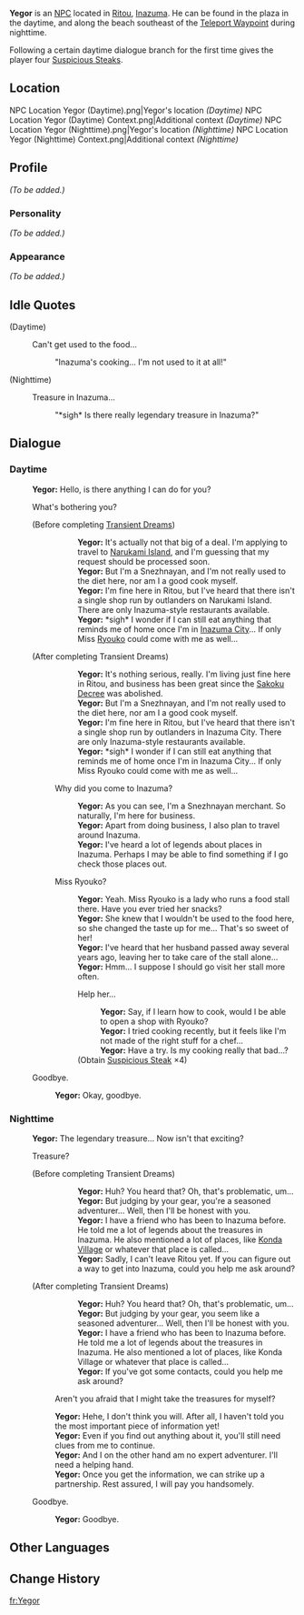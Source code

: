 {{Meta
<!-- REMOVE THIS TEMPLATE AFTER ADDING MISSING INFO -->
|missing_NPC_profile  = yes
}}
{{Character Infobox
|type             = NPC
|image            = NPC Yegor.png
|region           = Inazuma
|region2          = Snezhnaya
|dialoguereward   = {{Card|Suspicious Steak|4}}
}}
'''Yegor''' is an [[NPC]] located in [[Ritou]], [[Inazuma]]. He can be found in the plaza in the daytime, and along the beach southeast of the [[Teleport Waypoint]] during nighttime.

Following a certain daytime dialogue branch for the first time gives the player four [[Suspicious Steak]]s.

==Location==
<gallery>
NPC Location Yegor (Daytime).png|Yegor's location ''(Daytime)''
NPC Location Yegor (Daytime) Context.png|Additional context ''(Daytime)''
NPC Location Yegor (Nighttime).png|Yegor's location ''(Nighttime)''
NPC Location Yegor (Nighttime) Context.png|Additional context ''(Nighttime)''
</gallery>

==Profile==
<!-- detailed story/lore information goes here -->
''(To be added.)''

===Personality===
''(To be added.)''

===Appearance===
''(To be added.)''

==Idle Quotes==
{{Dialogue start}}
;(Daytime)
: {{DIcon|Idle}} Can't get used to the food...
:: {{A|VO Yegor 01.ogg}} "Inazuma's cooking... I'm not used to it at all!"

;(Nighttime)
: {{DIcon|Idle}} Treasure in Inazuma...
:: {{A|VO Yegor 02.ogg}} "*sigh* Is there really legendary treasure in Inazuma?"
{{Dialogue end}}

==Dialogue==
===Daytime===
{{Dialogue start}}
:'''Yegor:''' Hello, is there anything I can do for you?
:{{DIcon}} What's bothering you?
:;(Before completing [[Transient Dreams]])
:::'''Yegor:''' It's actually not that big of a deal. I'm applying to travel to [[Narukami Island]], and I'm guessing that my request should be processed soon.
:::'''Yegor:''' But I'm a Snezhnayan, and I'm not really used to the diet here, nor am I a good cook myself.
:::'''Yegor:''' I'm fine here in Ritou, but I've heard that there isn't a single shop run by outlanders on Narukami Island. There are only Inazuma-style restaurants available.
:::'''Yegor:''' *sigh* I wonder if I can still eat anything that reminds me of home once I'm in [[Inazuma City]]... If only Miss [[Ryouko]] could come with me as well...
:;(After completing Transient Dreams)
:::'''Yegor:''' It's nothing serious, really. I'm living just fine here in Ritou, and business has been great since the [[Sakoku Decree]] was abolished.
:::'''Yegor:''' But I'm a Snezhnayan, and I'm not really used to the diet here, nor am I a good cook myself.
:::'''Yegor:''' I'm fine here in Ritou, but I've heard that there isn't a single shop run by outlanders in Inazuma City. There are only Inazuma-style restaurants available.
:::'''Yegor:''' *sigh* I wonder if I can still eat anything that reminds me of home once I'm in Inazuma City... If only Miss Ryouko could come with me as well...
::{{DIcon}} Why did you come to Inazuma?
:::'''Yegor:''' As you can see, I'm a Snezhnayan merchant. So naturally, I'm here for business.
:::'''Yegor:''' Apart from doing business, I also plan to travel around Inazuma.
:::'''Yegor:''' I've heard a lot of legends about places in Inazuma. Perhaps I may be able to find something if I go check those places out.
::{{DIcon}} Miss Ryouko?
:::'''Yegor:''' Yeah. Miss Ryouko is a lady who runs a food stall there. Have you ever tried her snacks?
:::'''Yegor:''' She knew that I wouldn't be used to the food here, so she changed the taste up for me... That's so sweet of her!
:::'''Yegor:''' I've heard that her husband passed away several years ago, leaving her to take care of the stall alone...
:::'''Yegor:''' Hmm... I suppose I should go visit her stall more often.
:::{{DIcon|Reward}} Help her...
::::'''Yegor:''' Say, if I learn how to cook, would I be able to open a shop with Ryouko?
::::'''Yegor:''' I tried cooking recently, but it feels like I'm not made of the right stuff for a chef...
::::'''Yegor:''' Have a try. Is my cooking really that bad...?
:::;(Obtain [[Suspicious Steak]] ×4)
:{{DIcon}} Goodbye.
::'''Yegor:''' Okay, goodbye.
{{Dialogue end}}

===Nighttime===
{{Dialogue start}}
:'''Yegor:''' The legendary treasure... Now isn't that exciting?
:{{DIcon}} Treasure?
:;(Before completing Transient Dreams)
:::'''Yegor:''' Huh? You heard that? Oh, that's problematic, um...
:::'''Yegor:''' But judging by your gear, you're a seasoned adventurer... Well, then I'll be honest with you.
:::'''Yegor:''' I have a friend who has been to Inazuma before. He told me a lot of legends about the treasures in Inazuma. He also mentioned a lot of places, like [[Konda Village]] or whatever that place is called...
:::'''Yegor:''' Sadly, I can't leave Ritou yet. If you can figure out a way to get into Inazuma, could you help me ask around?
:;(After completing Transient Dreams)
:::'''Yegor:''' Huh? You heard that? Oh, that's problematic, um...
:::'''Yegor:''' But judging by your gear, you seem like a seasoned adventurer... Well, then I'll be honest with you.
:::'''Yegor:''' I have a friend who has been to Inazuma before. He told me a lot of legends about the treasures in Inazuma. He also mentioned a lot of places, like Konda Village or whatever that place is called...
:::'''Yegor:''' If you've got some contacts, could you help me ask around?
::{{DIcon}} Aren't you afraid that I might take the treasures for myself?
::'''Yegor:''' Hehe, I don't think you will. After all, I haven't told you the most important piece of information yet!
::'''Yegor:''' Even if you find out anything about it, you'll still need clues from me to continue.
::'''Yegor:''' And I on the other hand am no expert adventurer. I'll need a helping hand.
::'''Yegor:''' Once you get the information, we can strike up a partnership. Rest assured, I will pay you handsomely.
:{{DIcon}} Goodbye.
::'''Yegor:''' Goodbye.
{{Dialogue end}}

==Other Languages==
{{Other Languages
|default_hidden = 1
|en      = Yegor
|zhs     = 叶戈尔
|zhs_rm  = Yègē'ěr
|zht     = 葉戈爾
|zht_rm  = Yègē'ěr
|ja      = エゴール
|ja_rm   = Egooru
|ko      = 예고르
|ko_rm   = Yegoreu
|es      = Yegor
|fr      = Yegor
|ru      = Егор
|th      = Yegor
|vi      = Yegor
|de      = Yegor
|id      = Yegor
|pt      = Yegor
|tr      = Yegor
|it      = Yegor
}}

==Change History==
{{Change History|2.0}}
<!--
==References==
{{Reflist}}-->

[[fr:Yegor]]